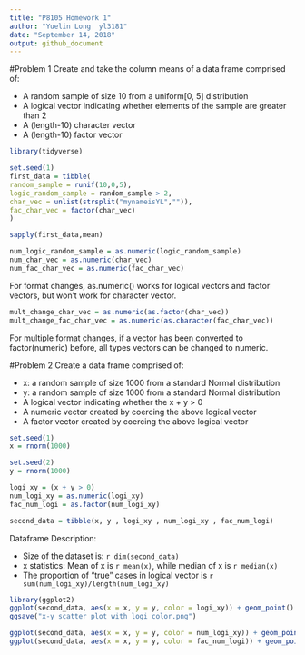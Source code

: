 ```yaml
---
title: "P8105 Homework 1"
author: "Yuelin Long  yl3181"
date: "September 14, 2018"
output: github_document
---
```


#Problem 1
Create and take the column means of a data frame comprised of:

+ A random sample of size 10 from a uniform[0, 5] distribution
+ A logical vector indicating whether elements of the sample are greater than 2
+ A (length-10) character vector
+ A (length-10) factor vector

```r
library(tidyverse)

set.seed(1)
first_data = tibble(
random_sample = runif(10,0,5),
logic_random_sample = random_sample > 2,
char_vec = unlist(strsplit("mynameisYL","")),
fac_char_vec = factor(char_vec)
)

sapply(first_data,mean)
```


```r
num_logic_random_sample = as.numeric(logic_random_sample)
num_char_vec = as.numeric(char_vec)
num_fac_char_vec = as.numeric(fac_char_vec)
```
For format changes, as.numeric() works for logical vectors and factor vectors, but won't work for character vector.

```r
mult_change_char_vec = as.numeric(as.factor(char_vec))
mult_change_fac_char_vec = as.numeric(as.character(fac_char_vec))
```
For multiple format changes, if a vector has been converted to factor(numeric) before, all types vectors can be changed to numeric.


#Problem 2
Create a data frame comprised of:

+ x: a random sample of size 1000 from a standard Normal distribution
+ y: a random sample of size 1000 from a standard Normal distribution
+ A logical vector indicating whether the x + y > 0
+ A numeric vector created by coercing the above logical vector
+ A factor vector created by coercing the above logical vector

```r
set.seed(1)
x = rnorm(1000)

set.seed(2)
y = rnorm(1000)

logi_xy = (x + y > 0)
num_logi_xy = as.numeric(logi_xy)
fac_num_logi = as.factor(num_logi_xy)

second_data = tibble(x, y , logi_xy , num_logi_xy , fac_num_logi)
```
Dataframe Description:

* Size of the dataset is: `r dim(second_data)`
* x statistics: Mean of x is `r mean(x)`, while median of x is `r median(x)`
* The proportion of "true" cases in logical vector is `r sum(num_logi_xy)/length(num_logi_xy)`

```r
library(ggplot2)
ggplot(second_data, aes(x = x, y = y, color = logi_xy)) + geom_point() + labs(color = "numeric variables")  
ggsave("x-y scatter plot with logi color.png")

ggplot(second_data, aes(x = x, y = y, color = num_logi_xy)) + geom_point() + labs(color = "numeric variables")  
ggplot(second_data, aes(x = x, y = y, color = fac_num_logi)) + geom_point() + labs(color = "factor variables") 
```
